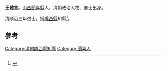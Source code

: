 '''王體言'''。[[山西|山西]][[聞喜縣|聞喜縣]]人，清朝政治人物、進士出身。

清顺治三年进士，授[[隴西縣|隴西縣]]知縣<ref>{{cite book|author1=（清）王轩等纂修|editor=刘克文总点校|title=山西通志|date=1990年11月|publisher=北京：中华书局|isbn=7-101-00700-7|pages=1913|accessdate=2016-05-06}}</ref>。

==參考==
{{reflist}}
{{清朝人物小作品}}
{{順治三年丙戌科殿試金榜}}

[[Category:清朝隴西縣知縣|Category:清朝隴西縣知縣]]
[[Category:聞喜人|Category:聞喜人]]